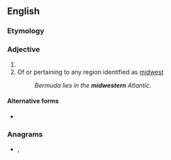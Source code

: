 {{also|Midwestern}}

==English==

===Etymology===
{{prefix|en|mid|western}}

===Adjective===
{{en-adj|-}}

# {{alternative case form of|Midwestern|lang=en}}
# Of or pertaining to any region identified as [[midwest]]
#: ''Bermuda lies in the '''midwestern''' Atlantic.''

====Alternative forms====
* {{sense|of or pertaining to a midwest region}} {{l|en|mid-western}}

===Anagrams===
* {{l|en|stem-winder}}, {{l|en|stemwinder}}
